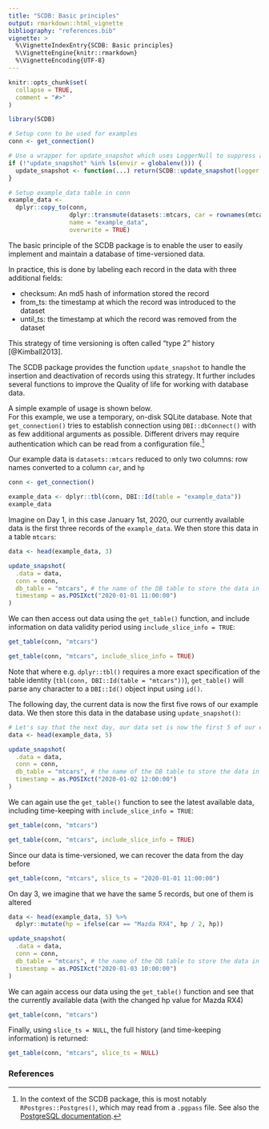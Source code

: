```yaml
---
title: "SCDB: Basic principles"
output: rmarkdown::html_vignette
bibliography: "references.bib"
vignette: >
  %\VignetteIndexEntry{SCDB: Basic principles}
  %\VignetteEngine{knitr::rmarkdown}
  %\VignetteEncoding{UTF-8}
---
```


```r
knitr::opts_chunk$set(
  collapse = TRUE,
  comment = "#>"
)
```

```r
library(SCDB)
```

```r

# Setup conn to be used for examples
conn <- get_connection()

# Use a wrapper for update_snapshot which uses LoggerNull to suppress all logging
if (!"update_snapshot" %in% ls(envir = globalenv())) {
  update_snapshot <- function(...) return(SCDB::update_snapshot(logger = LoggerNull$new(), ...))
}

# Setup example_data table in conn
example_data <-
  dplyr::copy_to(conn,
                 dplyr::transmute(datasets::mtcars, car = rownames(mtcars), hp),
                 name = "example_data",
                 overwrite = TRUE)
```
The basic principle of the SCDB package is to enable the user to easily implement and maintain a database of
time-versioned data.

In practice, this is done by labeling each record in the data with three additional fields:

* checksum: An md5 hash of information stored the record
* from\_ts: the timestamp at which the record was introduced to the dataset
* until\_ts: the timestamp at which the record was removed from the dataset

This strategy of time versioning is often called "type 2" history [@Kimball2013].

The SCDB package provides the function `update_snapshot` to handle the insertion and deactivation of records using
this strategy.
It further includes several functions to improve the Quality of life for working with database data.

A simple example of usage is shown below.<br/>
For this example, we use a temporary, on-disk SQLite database.
Note that `get_connection()` tries to establish connection using `DBI::dbConnect()` with as few additional arguments
as possible.
Different drivers may require authentication which can be read from a configuration file.^[
In the context of the SCDB package, this is most notably `RPostgres::Postgres()`, which may read from a `.pgpass` file.
See also the [PostgreSQL documentation](https://www.postgresql.org/docs/current/libpq-pgpass.html).
]

Our example data is `datasets::mtcars` reduced to only two columns: row names converted to a column `car`, and `hp`
```r
conn <- get_connection()
```
```r
example_data <- dplyr::tbl(conn, DBI::Id(table = "example_data"))
example_data
```

Imagine on Day 1, in this case January 1st, 2020, our currently available data is the first three records of
the `example_data`.
We then store this data in a table `mtcars`:
```r
data <- head(example_data, 3)

update_snapshot(
  .data = data,
  conn = conn,
  db_table = "mtcars", # the name of the DB table to store the data in
  timestamp = as.POSIXct("2020-01-01 11:00:00")
)
```

We can then access out data using the `get_table()` function, and include information on data validity period using
`include_slice_info = TRUE`:
```r
get_table(conn, "mtcars")

get_table(conn, "mtcars", include_slice_info = TRUE)
```
Note that where e.g. `dplyr::tbl()` requires a more exact specification of the table identity
(`tbl(conn, DBI::Id(table = "mtcars"))`), `get_table()` will parse any character to a `DBI::Id()` object input
using `id()`.

The following day, the current data is now the first five rows of our example data.
We then store this data in the database using `update_snapshot()`:

```r
# Let's say that the next day, our data set is now the first 5 of our example data
data <- head(example_data, 5)

update_snapshot(
  .data = data,
  conn = conn,
  db_table = "mtcars", # the name of the DB table to store the data in
  timestamp = as.POSIXct("2020-01-02 12:00:00")
)
```
We can again use the `get_table()` function to see the latest available data, including time-keeping with
`include_slice_info = TRUE`:
```r
get_table(conn, "mtcars")

get_table(conn, "mtcars", include_slice_info = TRUE)
```

Since our data is time-versioned, we can recover the data from the day before
```r
get_table(conn, "mtcars", slice_ts = "2020-01-01 11:00:00")
```

On day 3, we imagine that we have the same 5 records, but one of them is altered

```r
data <- head(example_data, 5) %>%
  dplyr::mutate(hp = ifelse(car == "Mazda RX4", hp / 2, hp))

update_snapshot(
  .data = data,
  conn = conn,
  db_table = "mtcars", # the name of the DB table to store the data in
  timestamp = as.POSIXct("2020-01-03 10:00:00")
)
```

We can again access our data using the `get_table()` function and see that the currently
available data (with the changed hp value for Mazda RX4)
```r
get_table(conn, "mtcars")
```

Finally, using `slice_ts = NULL`, the full history (and time-keeping information) is returned:
```r
get_table(conn, "mtcars", slice_ts = NULL)
```

### References
